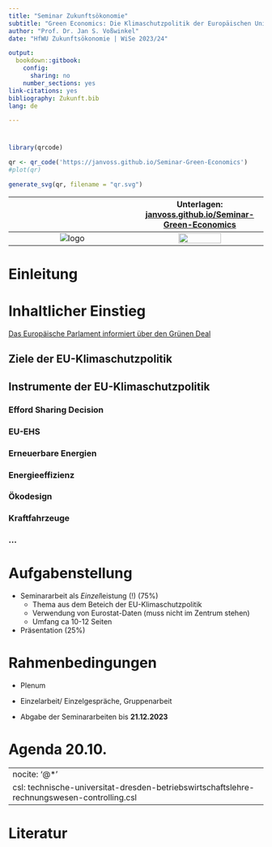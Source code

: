 ```yaml
---
title: "Seminar Zukunftsökonomie"
subtitle: "Green Economics: Die Klimaschutzpolitik der Europäischen Union"
author: "Prof. Dr. Jan S. Voßwinkel"
date: "HfWU Zukunftsökonomie | WiSe 2023/24"

output:
  bookdown::gitbook:
    config:
      sharing: no
    number_sections: yes
link-citations: yes
bibliography: Zukunft.bib
lang: de

---
```


#  {-}

```r
library(qrcode)

qr <- qr_code('https://janvoss.github.io/Seminar-Green-Economics')
#plot(qr)

generate_svg(qr, filename = "qr.svg")

```



 ${}$             |  Unterlagen: [janvoss.github.io/Seminar-Green-Economics](https://janvoss.github.io/Seminar-Green-Economics)
:-------------------------:|:-------------------------:
![logo](logo.png)  |  ![](qr.svg){width=60% }


# Einleitung

# Inhaltlicher Einstieg

[Das Europäische Parlament informiert über den Grünen Deal](https://www.europarl.europa.eu/news/de/headlines/society/20200618STO81513/gruner-deal-schlussel-zu-einer-klimaneutralen-und-nachhaltigen-eu?at_campaign=20234-Green&at_medium=Google_Ads&at_platform=Search&at_creation=Sitelink&at_goal=TR_G&at_audience=eu%20climate%20change&at_topic=Green_Deal&gclid=Cj0KCQjwhL6pBhDjARIsAGx8D5_seI1zh6POL7rbOyin0FfRmbGCjnccjK7wN83wm6gicaIPw0_smEEaAiPlEALw_wcB)

## Ziele der EU-Klimaschutzpolitik

## Instrumente der EU-Klimaschutzpolitik

### Efford Sharing Decision

### EU-EHS

### Erneuerbare Energien

### Energieeffizienz

### Ökodesign

### Kraftfahrzeuge

### ...


# Aufgabenstellung

- Seminararbeit als *Einzel*leistung (!) (75%)
  - Thema aus dem Beteich der EU-Klimaschutzpolitik  
  - Verwendung von Eurostat-Daten (muss nicht im Zentrum stehen)  
  - Umfang ca 10-12 Seiten
- Präsentation (25%)

# Rahmenbedingungen

- Plenum
- Einzelarbeit/ Einzelgespräche, Gruppenarbeit  

- Abgabe der Seminararbeiten bis **21.12.2023**

[25*10 Min Referat= 3-4 Blöcke]::

# Agenda 20.10. {-}



---
nocite: '@*'
csl: technische-universitat-dresden-betriebswirtschaftslehre-rechnungswesen-controlling.csl
---

# Literatur {-}

<style>body {text-align: justify}</style>


<div style="text-indent: -40px; padding-left: 40px;">

<div id="refs"></div>

</div>

[Hier LVZ ausgeben]::

[https://dailydevsblog.com/troubleshoot/resolved-how-to-generate-a-hanging-citation-for-an-html-document-in-rmarkdown-151396/]::